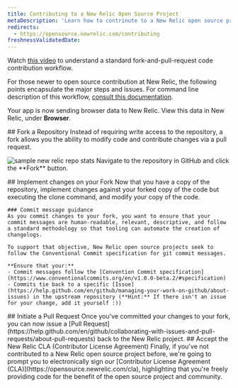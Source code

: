 ```yaml
---
title: Contributing to a New Relic Open Source Project
metaDescription: 'Learn how to contrinute to a New Relic open source project: code reviews, issue tracking, and community etiquette for seamless collaboration.'
redirects:
  - https://opensource.newrelic.com/contributing
freshnessValidatedDate: 
---
```

Watch [this video](https://www.youtube.com/watch?v=3zalIudBF6A) to understand a standard fork-and-pull-request code contribution workflow.

For those newer to open source contribution at New Relic, the following points encapsulate the major steps and issues. For command line description of this workflow, [consult this documentation](https://gist.github.com/tangollama/5d9d63fef0ed4498fb5fbb057bb5983d).

Your app is now sending browser data to New Relic. View this data in New Relic, under <DNT>**Browser**</DNT>.

<Steps>
  <Step>
    ## Fork a Repository
    Instead of requiring write access to the repository, a fork allows you the ability to modify code and contribute changes via a pull request.<p/>
    <img
      title="sample new relic repo"
      alt="sample new relic repo stats"
      src="/images/nr1-browser-analyzer-repo.webp"
    />
    Navigate to the repository in GitHub and click the **Fork** button.<p/>
  </Step>

  <Step>
    ## Implement changes on your Fork
    Now that you have a copy of the repository, implement changes against your forked copy of the code but executing the clone command, and modify your copy of the code.

    ### Commit message guidance
    As you commit changes to your fork, you want to ensure that your commit messages are human-readable, relevant, descriptive, and follow a standard methodology so that tooling can automate the creation of changelogs.
    
    To support that objective, New Relic open source projects seek to follow the Conventional Commit specification for git commit messages.

    **Ensure that your:**
    - Commit messages follow the [Convention Commit specification](https://www.conventionalcommits.org/en/v1.0.0-beta.2/#specification)
    - Commits tie back to a specific [Issue](https://help.github.com/en/github/managing-your-work-on-github/about-issues) in the upstream repository (**Hint:** If there isn't an issue for your change, add it yourself :))

  </Step>

  <Step>
    ## Initiate a Pull Request
    Once you've committed your changes to your fork, you can now issue a [Pull Request](https://help.github.com/en/github/collaborating-with-issues-and-pull-requests/about-pull-requests) back to the New Relic project.
  </Step>
  
  <Step>
    ## Accept the New Relic CLA (Contributor License Agreement)
    Finally, if you've not contributed to a New Relic open source project before, we're going to prompt you to electronically sign our [Contributor License Agreement (CLA)](https://opensource.newrelic.com/cla), highlighting that you're freely providing code for the benefit of the open source project and community.
  </Step>
</Steps>

